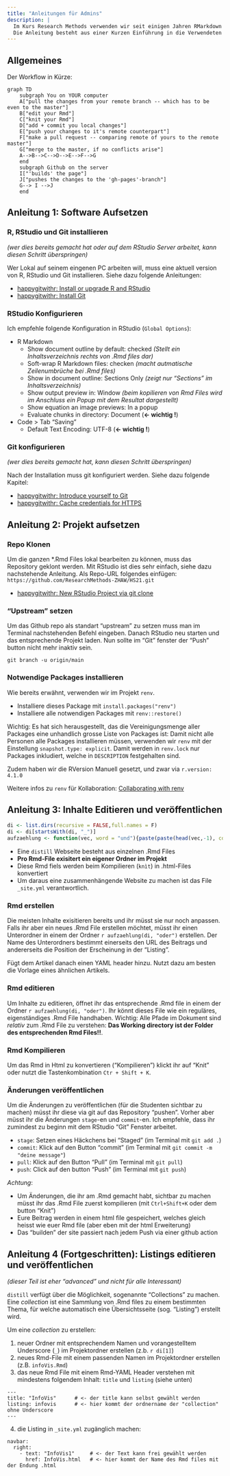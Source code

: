 ```yaml
---
title: "Anleitungen für Admins"
description: |
  Im Kurs Research Methods verwenden wir seit einigen Jahren RMarkdown um die R Unterlagen für die Studenten bereit zu stellen. Diese Anleitung soll alle nötigen Informationen für "Admins" zur Verfügung stellen, damit dieser Prozess möglichst reibungslos abläuft. 
  Die Anleitung besteht aus einer Kurzen Einführung in die Verwendeten Tools ("distill" und "renv") sowie drei Anleitungen (1. Software aufsetzen, 2. Projekt aufsetzen, 3. Inhalte editieren und veröffentlichen)
---
```


## Allgemeines

Der Workflow in Kürze:

```mermaid
graph TD
    subgraph You on YOUR computer 
    A["pull the changes from your remote branch -- which has to be even to the master"]
    B["edit your Rmd"]
    C["knit your Rmd"]
    D["add + commit you local changes"]
    E["push your changes to it's remote counterpart"]
    F["make a pull request -- comparing remote of yours to the remote master"]
    G["merge to the master, if no conflicts arise"]
    A-->B-->C-->D-->E-->F-->G
    end
    subgraph Github on the server
    I["'builds' the page"]
    J["pushes the changes to the 'gh-pages'-branch"]
    G--> I -->J
    end
``` 

## Anleitung 1: Software Aufsetzen

### R, RStudio und Git installieren

*(wer dies bereits gemacht hat oder auf dem RStudio Server arbeitet, kann diesen Schritt überspringen)*

Wer Lokal auf seinem eingenen PC arbeiten will, muss eine aktuell version von R, RStudio und Git installieren. Siehe dazu folgende Anleitungen:

-   [happygitwithr: Install or upgrade R and RStudio](https://happygitwithr.com/install-r-rstudio.html)
-   [happygitwithr: Install Git](https://happygitwithr.com/install-git.html)

### RStudio Konfigurieren

Ich empfehle folgende Konfiguration in RStudio (`Global Options`):

-   R Markdown
    -   Show document outline by default: checked *(Stellt ein Inhaltsverzeichnis rechts von .Rmd files dar)*
    -   Soft-wrap R Markdown files: checken *(macht autmatische Zeilenumbrüche bei .Rmd files)*
    -   Show in document outline: Sections Only *(zeigt nur "Sections" im Inhaltsverzeichnis)*
    -   Show output preview in: Window *(beim kopilieren von Rmd Files wird im Anschluss ein Popup mit dem Resultat dargestellt)*
    -   Show equation an image previews: In a popup
    -   Evaluate chunks in directory: Document (**\<- wichtig !**)
-   Code \> Tab "Saving"
    -   Default Text Encoding: UTF-8 (**\<- wichtig !**)

### Git konfigurieren

*(wer dies bereits gemacht hat, kann diesen Schritt überspringen)*

Nach der Installation muss git konfiguriert werden. Siehe dazu folgende Kapitel:

-   [happygitwithr: Introduce yourself to Git](https://happygitwithr.com/hello-git.html)
-   [happygitwithr: Cache credentials for HTTPS](https://happygitwithr.com/credential-caching.html)

## Anleitung 2: Projekt aufsetzen

### Repo Klonen

Um die ganzen \*.Rmd Files lokal bearbeiten zu können, muss das Repository geklont werden. Mit RStudio ist dies sehr einfach, siehe dazu nachstehende Anleitung. Als Repo-URL folgendes einfügen: `https://github.com/ResearchMethods-ZHAW/HS21.git`

-   [happygitwithr: New RStudio Project via git clone](https://happygitwithr.com/new-github-first.html#new-rstudio-project-via-git)

### "Upstream" setzen

Um das Github repo als standart "upstream" zu setzen muss man im Terminal nachstehenden Befehl eingeben. Danach RStudio neu starten und das entsprechende Projekt laden. Nun sollte im "Git" fenster der "Push" button nicht mehr inaktiv sein.

    git branch -u origin/main

### Notwendige Packages installieren

Wie bereits erwähnt, verwenden wir im Projekt `renv`.

-   Installiere dieses Package mit `install.packages("renv")`
-   Installiere alle notwendigen Packages mit `renv::restore()`

Wichtig: Es hat sich herausgestellt, das die Vereinigungsmenge aller Packages eine unhandlich grosse Liste von Packages ist: Damit nicht alle Personen alle Packages installieren müssen, verwenden wir `renv` mit der Einstellung `snapshot.type: explicit`. Damit werden in `renv.lock` nur Packages inkludiert, welche in `DESCRIPTION` festgehalten sind.

Zudem haben wir die RVersion Manuell gesetzt, und zwar via `r.version: 4.1.0`

Weitere infos zu `renv` für Kollaboration: [Collaborating with renv](https://rstudio.github.io/renv/articles/collaborating.html)

## Anleitung 3: Inhalte Editieren und veröffentlichen

```r
di <- list.dirs(recursive = FALSE,full.names = F)
di <- di[startsWith(di, "_")]
aufzaehlung <- function(vec, word = "und"){paste(paste(head(vec,-1), collapse = ", "),word,tail(vec,1))}

```

-   Eine `distill` Webseite besteht aus einzelnen .Rmd Files
-   **Pro Rmd-File exisitert ein eigener Ordner im Projekt**
-   Diese Rmd fiels werden beim Kompilieren (`knìt`) in .html-Files konvertiert
-   Um daraus eine zusammenhängende Website zu machen ist das File `_site.yml` verantwortlich.

### Rmd erstellen

Die meisten Inhalte exisitieren bereits und ihr müsst sie nur noch anpassen. Falls ihr aber ein neues .Rmd File erstellen möchtet, müsst ihr einen Unterordner in einem der Ordner `r aufzaehlung(di, "oder")` erstellen. Der Name des Unterordners bestimmt einerseits den URL des Beitrags und andererseits die Position der Erscheinung in der "Listing".

Fügt dem Artikel danach einen YAML header hinzu. Nutzt dazu am besten die Vorlage eines ähnlichen Artikels.

### Rmd editieren

Um Inhalte zu editieren, öffnet ihr das entsprechende .Rmd file in einem der Ordner `r aufzaehlung(di, "oder")`. Ihr könnt dieses File wie ein reguläres, eigenständiges .Rmd File handhaben. Wichtig: Alle Pfade im Dokument sind *relativ* zum .Rmd File zu verstehen: **Das Working directory ist der Folder des entsprechenden Rmd Files!!**.

### Rmd Kompilieren

Um das Rmd in Html zu konvertieren ("Kompilieren") klickt ihr auf "Knit" oder nutzt die Tastenkombination `Ctr + Shift + K`.

### Änderungen veröffentlichen

Um die Änderungen zu veröffentlichen (für die Studenten sichtbar zu machen) müsst ihr diese via git auf das Repository "pushen". Vorher aber müsst ihr die Änderungen `stage`-en und `commit`-en. Ich empfehle, dass ihr zumindest zu beginn mit dem RStudio "Git" Fenster arbeitet.

-   `stage`: Setzen eines Häckchens bei "Staged" (im Terminal mit `git add .`)
-   `commit`: Klick auf den Button "commit" (im Terminal mit `git commit -m "deine message"`)
-   `pull`: Klick auf den Button "Pull" (im Terminal mit `git pull`)
-   `push`: Click auf den button "Push" (im Terminal mit `git push`)

*Achtung*:

-   Um Änderungen, die ihr am .Rmd gemacht habt, sichtbar zu machen müsst ihr das .Rmd File zuerst kompilieren (mit `Ctrl+Shift+K` oder dem button "Knit")
-   Eure Beitrag werden in einem html file gespeichert, welches gleich heisst wie euer Rmd file (aber eben mit der html Erweiterung)
-   Das "builden" der site passiert nach jedem Push via einer github action

## Anleitung 4 (Fortgeschritten): Listings editieren und veröffentlichen

*(dieser Teil ist eher "advanced" und nicht für alle Interessant)*

`distill` verfügt über die Möglichkeit, sogenannte "Collections" zu machen. Eine *collection* ist eine Sammlung von .Rmd files zu einem bestimmten Thema, für welche automatisch eine Übersichtsseite (sog. "Listing") erstellt wird.

Um eine *collection* zu erstellen:

1.  neuer Ordner mit entsprechendem Namen und vorangestelltem Underscore (`_`) im Projektordner erstellen (z.b. `r di[1]`)
2.  neues Rmd-File mit einem passenden Namen im Projektordner erstellen (z.B. `infoVis.Rmd`)
3.  das neue Rmd File mit einem Rmd-YAML Header verstehen mit mindestens folgendem Inhalt: `title` und `listing` (siehe unten)

<!-- -->

    ---
    title: "InfoVis"      # <- der title kann selbst gewählt werden
    listing: infovis      # <- hier kommt der ordnername der "collection" ohne Underscore
    ---

4.  die Listing in `_site.yml` zugänglich machen:

<!-- -->

    navbar:
      right:
        - text: "InfoVis1"     # <- der Text kann frei gewählt werden
          href: InfoVis.html   # <- hier kommt der Name des Rmd files mit der Endung .html
